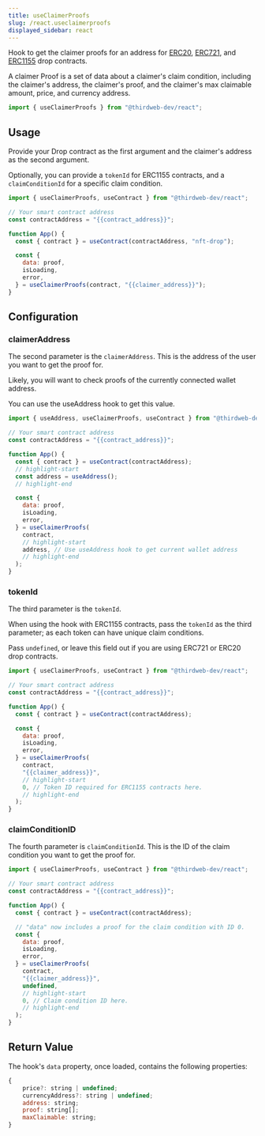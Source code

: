 ```yaml
---
title: useClaimerProofs
slug: /react.useclaimerproofs
displayed_sidebar: react
---
```



Hook to get the claimer proofs for an address for [ERC20](https://portal.thirdweb.com/contractkit/base-contracts/erc-20/erc20drop), [ERC721](https://portal.thirdweb.com/contractkit/base-contracts/erc-721/erc721drop), and [ERC1155](https://portal.thirdweb.com/contractkit/base-contracts/erc-1155/erc1155drop) drop contracts.

A claimer Proof is a set of data about a claimer's claim condition, including the claimer's address, the claimer's proof, and the claimer's max claimable amount, price, and currency address.

```jsx
import { useClaimerProofs } from "@thirdweb-dev/react";
```

## Usage

Provide your Drop contract as the first argument and the claimer's address as the second argument.

Optionally, you can provide a `tokenId` for ERC1155 contracts, and a `claimConditionId` for a specific claim condition.

```jsx
import { useClaimerProofs, useContract } from "@thirdweb-dev/react";

// Your smart contract address
const contractAddress = "{{contract_address}}";

function App() {
  const { contract } = useContract(contractAddress, "nft-drop");

  const {
    data: proof,
    isLoading,
    error,
  } = useClaimerProofs(contract, "{{claimer_address}}");
}
```

<!-- ## Demo Playground

Edit the code below to see how the hook works and what data is returned.

_Note: Playground uses the Goerli test network._

<UseClaimerProofs /> -->

## Configuration

### claimerAddress

The second parameter is the `claimerAddress`. This is the address of the user you want to get the proof for.

Likely, you will want to check proofs of the currently connected wallet address.

You can use the useAddress hook to get this value.

```jsx
import { useAddress, useClaimerProofs, useContract } from "@thirdweb-dev/react";

// Your smart contract address
const contractAddress = "{{contract_address}}";

function App() {
  const { contract } = useContract(contractAddress);
  // highlight-start
  const address = useAddress();
  // highlight-end

  const {
    data: proof,
    isLoading,
    error,
  } = useClaimerProofs(
    contract,
    // highlight-start
    address, // Use useAddress hook to get current wallet address
    // highlight-end
  );
}
```

### tokenId

The third parameter is the `tokenId`.

When using the hook with ERC1155 contracts, pass the `tokenId` as the third parameter; as each token can have unique claim conditions.

Pass `undefined`, or leave this field out if you are using ERC721 or ERC20 drop contracts.

```jsx
import { useClaimerProofs, useContract } from "@thirdweb-dev/react";

// Your smart contract address
const contractAddress = "{{contract_address}}";

function App() {
  const { contract } = useContract(contractAddress);

  const {
    data: proof,
    isLoading,
    error,
  } = useClaimerProofs(
    contract,
    "{{claimer_address}}",
    // highlight-start
    0, // Token ID required for ERC1155 contracts here.
    // highlight-end
  );
}
```

### claimConditionID

The fourth parameter is `claimConditionId`. This is the ID of the claim condition you want to get the proof for.

```jsx
import { useClaimerProofs, useContract } from "@thirdweb-dev/react";

// Your smart contract address
const contractAddress = "{{contract_address}}";

function App() {
  const { contract } = useContract(contractAddress);

  // "data" now includes a proof for the claim condition with ID 0.
  const {
    data: proof,
    isLoading,
    error,
  } = useClaimerProofs(
    contract,
    "{{claimer_address}}",
    undefined,
    // highlight-start
    0, // Claim condition ID here.
    // highlight-end
  );
}
```

## Return Value

The hook's `data` property, once loaded, contains the following properties:

```jsx
{
    price?: string | undefined;
    currencyAddress?: string | undefined;
    address: string;
    proof: string[];
    maxClaimable: string;
}
```
